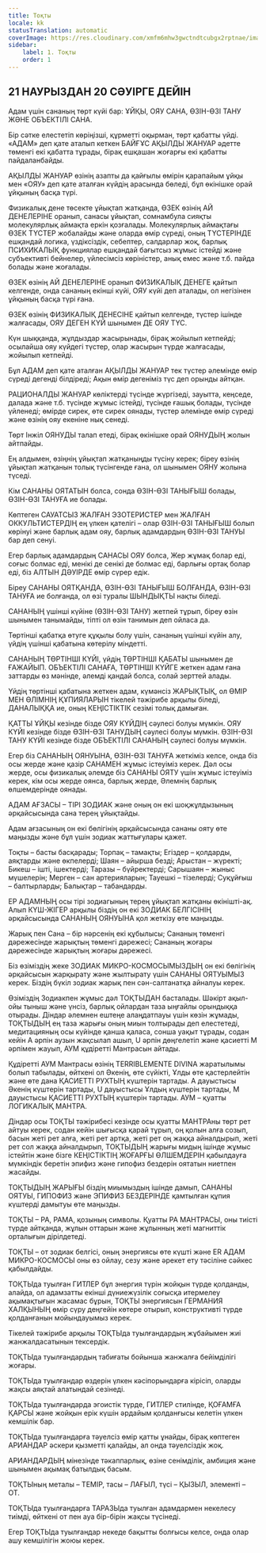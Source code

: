 ```yaml
---
title: Тоқты
locale: kk
statusTranslation: automatic
coverImage: https://res.cloudinary.com/xmfm6mhw3gwctndtcubgx2rptnae/image/upload/v1741354450/small_cover_tratado_esoterico_de_astrologia_hermetica_6210a35442.webp
sidebar:
    label: 1. Тоқты
    order: 1
---
```

## 21 НАУРЫЗДАН 20 СӘУІРГЕ ДЕЙІН

Адам үшін сананың төрт күйі бар: ҰЙҚЫ, ОЯУ САНА, ӨЗІН-ӨЗІ ТАНУ ЖӘНЕ ОБЪЕКТІЛІ САНА.

Бір сәтке елестетіп көріңізші, құрметті оқырман, төрт қабатты үйді. «АДАМ» деп қате аталып кеткен БАЙҒҰС АҚЫЛДЫ ЖАНУАР әдетте төменгі екі қабатта тұрады, бірақ ешқашан жоғарғы екі қабатты пайдаланбайды.

АҚЫЛДЫ ЖАНУАР өзінің азапты да қайғылы өмірін қарапайым ұйқы мен «ОЯУ» деп қате аталған күйдің арасында бөледі, бұл өкінішке орай ұйқының басқа түрі.

Физикалық дене төсекте ұйықтап жатқанда, ӨЗЕК өзінің АЙ ДЕНЕЛЕРІНЕ оранып, санасы ұйықтап, сомнамбула сияқты молекулярлық аймақта еркін қозғалады. Молекулярлық аймақтағы ӨЗЕК ТҮСТЕР жобалайды және оларда өмір сүреді, оның ТҮСТЕРІНДЕ ешқандай логика, үздіксіздік, себептер, салдарлар жоқ, барлық ПСИХИКАЛЫҚ функциялар ешқандай бағытсыз жұмыс істейді және субъективті бейнелер, үйлесімсіз көріністер, анық емес және т.б. пайда болады және жоғалады.

ӨЗЕК өзінің АЙ ДЕНЕЛЕРІНЕ оранып ФИЗИКАЛЫҚ ДЕНЕГЕ қайтып келгенде, онда сананың екінші күйі, ОЯУ күйі деп аталады, ол негізінен ұйқының басқа түрі ғана.

ӨЗЕК өзінің ФИЗИКАЛЫҚ ДЕНЕСІНЕ қайтып келгенде, түстер ішінде жалғасады, ОЯУ ДЕГЕН КҮЙ шынымен ДЕ ОЯУ ТҮС.

Күн шыққанда, жұлдыздар жасырынады, бірақ жойылып кетпейді; осылайша ояу күйдегі түстер, олар жасырын түрде жалғасады, жойылып кетпейді.

Бұл АДАМ деп қате аталған АҚЫЛДЫ ЖАНУАР тек түстер әлемінде өмір сүреді дегенді білдіреді; Ақын өмір дегеніміз түс деп орынды айтқан.

РАЦИОНАЛДЫ ЖАНУАР көліктерді түсінде жүргізеді, зауытта, кеңседе, далада және т.б. түсінде жұмыс істейді, түсінде ғашық болады, түсінде үйленеді; өмірде сирек, өте сирек оянады, түстер әлемінде өмір сүреді және өзінің ояу екеніне нық сенеді.

Төрт Інжіл ОЯНУДЫ талап етеді, бірақ өкінішке орай ОЯНУДЫҢ жолын айтпайды.

Ең алдымен, өзіңнің ұйықтап жатқаныңды түсіну керек; біреу өзінің ұйықтап жатқанын толық түсінгенде ғана, ол шынымен ОЯНУ жолына түседі.

Кім САНАНЫ ОЯТАТЫН болса, сонда ӨЗІН-ӨЗІ ТАНЫҒЫШ болады, ӨЗІН-ӨЗІ ТАНУҒА ие болады.

Көптеген САУАТСЫЗ ЖАЛҒАН ЭЗОТЕРИСТЕР мен ЖАЛҒАН ОККУЛЬТИСТЕРДІҢ ең үлкен қателігі – олар ӨЗІН-ӨЗІ ТАНЫҒЫШ болып көрінуі және барлық адам ояу, барлық адамдардың ӨЗІН-ӨЗІ ТАНУЫ бар деп сенуі.

Егер барлық адамдардың САНАСЫ ОЯУ болса, Жер жұмақ болар еді, соғыс болмас еді, менікі де сенікі де болмас еді, барлығы ортақ болар еді, біз АЛТЫН ДӘУІРДЕ өмір сүрер едік.

Біреу САНАНЫ ОЯТҚАНДА, ӨЗІН-ӨЗІ ТАНЫҒЫШ БОЛҒАНДА, ӨЗІН-ӨЗІ ТАНУҒА ие болғанда, ол өзі туралы ШЫНДЫҚТЫ нақты біледі.

САНАНЫҢ үшінші күйіне (ӨЗІН-ӨЗІ ТАНУ) жетпей тұрып, біреу өзін шынымен танымайды, тіпті ол өзін танимын деп ойласа да.

Төртінші қабатқа өтуге құқылы болу үшін, сананың үшінші күйін алу, үйдің үшінші қабатына көтерілу міндетті.

САНАНЫҢ ТӨРТІНШІ КҮЙІ, үйдің ТӨРТІНШІ ҚАБАТЫ шынымен де ҒАЖАЙЫП. ОБЪЕКТІЛІ САНАҒА, ТӨРТІНШІ КҮЙГЕ жеткен адам ғана заттарды өз мәнінде, әлемді қандай болса, солай зерттей алады.

Үйдің төртінші қабатына жеткен адам, күмәнсіз ЖАРЫҚТЫҚ, ол ӨМІР МЕН ӨЛІМНІҢ ҚҰПИЯЛАРЫН тікелей тәжірибе арқылы біледі, ДАНАЛЫҚҚА ие, оның КЕҢІСТІКТІК сезімі толық дамыған.

ҚАТТЫ ҰЙҚЫ кезінде бізде ОЯУ КҮЙДІҢ сәулесі болуы мүмкін. ОЯУ КҮЙІ кезінде бізде ӨЗІН-ӨЗІ ТАНУДЫҢ сәулесі болуы мүмкін. ӨЗІН-ӨЗІ ТАНУ КҮЙІ кезінде бізде ОБЪЕКТІЛІ САНАНЫҢ сәулесі болуы мүмкін.

Егер біз САНАНЫҢ ОЯНУЫНА, ӨЗІН-ӨЗІ ТАНУҒА жеткіміз келсе, онда біз осы жерде және қазір САНАМЕН жұмыс істеуіміз керек. Дәл осы жерде, осы физикалық әлемде біз САНАНЫ ОЯТУ үшін жұмыс істеуіміз керек, кім осы жерде оянса, барлық жерде, Әлемнің барлық өлшемдерінде оянады.

АДАМ АҒЗАСЫ – ТІРІ ЗОДИАК және оның он екі шоқжұлдызының әрқайсысында сана терең ұйықтайды.

Адам ағзасының он екі бөлігінің әрқайсысында сананы ояту өте маңызды және бұл үшін зодиак жаттығулары қажет.

Тоқты – басты басқарады; Торпақ – тамақты; Егіздер – қолдарды, аяқтарды және өкпелерді; Шаян – айырша безді; Арыстан – жүректі; Бикеш – ішті, ішектерді; Таразы – бүйректерді; Сарышаян – жыныс мүшелерін; Мерген – сан артерияларын; Тауешкі – тізелерді; Суқұйғыш – балтырларды; Балықтар – табандарды.

ЕР АДАМНЫҢ осы тірі зодиагының терең ұйықтап жатқаны өкінішті-ақ. Алып КҮШ-ЖІГЕР арқылы біздің он екі ЗОДИАК БЕЛГІСІНІҢ әрқайсысында САНАНЫҢ ОЯНУЫНА қол жеткізу өте маңызды.

Жарық пен Сана – бір нәрсенің екі құбылысы; Сананың төменгі дәрежесінде жарықтың төменгі дәрежесі; Сананың жоғары дәрежесінде жарықтың жоғары дәрежесі.

Біз өзіміздің жеке ЗОДИАК МИКРО-КОСМОСЫМЫЗДЫҢ он екі бөлігінің әрқайсысын жарқырату және жылтырату үшін САНАНЫ ОЯТУЫМЫЗ керек. Біздің бүкіл зодиак жарық пен сән-салтанатқа айналуы керек.

Өзіміздің Зодиакпен жұмыс дәл ТОҚТЫДАН басталады. Шәкірт ақыл-ойы тыныш және үнсіз, барлық ойлардан таза ыңғайлы орындыққа отырады. Діндар әлемнен ештеңе алаңдатпауы үшін көзін жұмады, ТОҚТЫДЫҢ ең таза жарығы оның миын толтырады деп елестетеді, медитацияның осы күйінде қанша қаласа, сонша уақыт тұрады, содан кейін А әрпін аузын жақсылап ашып, U әрпін дөңгелетіп және қасиетті М әрпімен жауып, АУМ құдіретті Мантрасын айтады.

Құдіретті АУМ Мантрасы өзінің TERRIBLEMENTE DIVINA жаратылымы болып табылады, өйткені ол Әкенің, өте сүйікті, Ұлды өте қастерлейтін және өте дана ҚАСИЕТТІ РУХТЫҢ күштерін тартады. А дауыстысы Әкенің күштерін тартады, U дауыстысы Ұлдың күштерін тартады, М дауыстысы ҚАСИЕТТІ РУХТЫҢ күштерін тартады. АУМ – қуатты ЛОГИКАЛЫҚ МАНТРА.

Діндар осы ТОҚТЫ тәжірибесі кезінде осы қуатты МАНТРАны төрт рет айтуы керек, содан кейін шығысқа қарай тұрып, оң қолын алға созып, басын жеті рет алға, жеті рет артқа, жеті рет оң жаққа айналдырып, жеті рет сол жаққа айналдырып, ТОҚТЫДЫҢ жарығы мидың ішінде жұмыс істейтін және бізге КЕҢІСТІКТІҢ ЖОҒАРҒЫ ӨЛШЕМДЕРІН қабылдауға мүмкіндік беретін эпифиз және гипофиз бездерін оятатын ниетпен жасайды.

ТОҚТЫДЫҢ ЖАРЫҒЫ біздің миымыздың ішінде дамып, САНАНЫ ОЯТУЫ, ГИПОФИЗ және ЭПИФИЗ БЕЗДЕРІНДЕ қамтылған құпия күштерді дамытуы өте маңызды.

ТОҚТЫ – РА, РАМА, қозының символы. Қуатты РА МАНТРАСЫ, оны тиісті түрде айтқанда, жұлын оттарын және жұлынның жеті магниттік орталығын дірілдетеді.

ТОҚТЫ – от зодиак белгісі, оның энергиясы өте күшті және ER АДАМ МИКРО-КОСМОСЫ оны өз ойлау, сезу және әрекет ету тәсіліне сәйкес қабылдайды.

ТОҚТЫда туылған ГИТЛЕР бұл энергия түрін жойқын түрде қолданды, алайда, ол адамзатты екінші дүниежүзілік соғысқа итермелеу ақымақтығын жасамас бұрын, ТОҚТЫ энергиясын ГЕРМАНИЯ ХАЛҚЫНЫҢ өмір сүру деңгейін көтере отырып, конструктивті түрде қолданғанын мойындауымыз керек.

Тікелей тәжірибе арқылы ТОҚТЫда туылғандардың жұбайымен жиі жанжалдасатынын тексердік.

ТОҚТЫда туылғандардың табиғаты бойынша жанжалға бейімділігі жоғары.

ТОҚТЫда туылғандар өздерін үлкен кәсіпорындарға кірісіп, оларды жақсы аяқтай алатындай сезінеді.

ТОҚТЫда туылғандарда эгоистік түрде, ГИТЛЕР стилінде, ҚОҒАМҒА ҚАРСЫ және жойқын ерік күшін әрдайым қолданғысы келетін үлкен кемшілік бар.

ТОҚТЫда туылғандарға тәуелсіз өмір қатты ұнайды, бірақ көптеген АРИАНДАР әскери қызметті қалайды, ал онда тәуелсіздік жоқ.

АРИАНДАРДЫҢ мінезінде тәкаппарлық, өзіне сенімділік, амбиция және шынымен ақымақ батылдық басым.

ТОҚТЫның металы – ТЕМІР, тасы – ЛАҒЫЛ, түсі – ҚЫЗЫЛ, элементі – ОТ.

ТОҚТЫда туылғандарға ТАРАЗЫда туылған адамдармен некелесу тиімді, өйткені от пен ауа бір-бірін жақсы түсінеді.

Егер ТОҚТЫда туылғандар некеде бақытты болғысы келсе, онда олар ашу кемшілігін жоюы керек.


